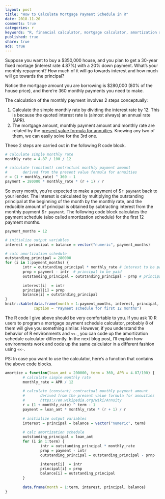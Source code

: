 ```yaml
---
layout: post
title: "How to Calculate Mortgage Payment Schedule in R"
date: 2018-11-20
comments: true
categories: r
keywords: "R, financial calculator, mortgage calculator, amortization schedule, amortization schedule calculator, mortgage payment schedule, repayment, principal, interest, outstanding principal, balance, mortgage loan amount, APR, interest rate, housing price, down payment"
published: true
share: true
ads: true
---
```


Suppose you want to buy a $350,000 house, and you plan to get a 30-year fixed mortage (interest rate 4.87%) with a 20% down payment. What's your monthly repayment? How much of it will go towards interest and how much will go towards the principal?

Notice the mortgage amount you are borrowing is $280,000 (80% of the house price), and there're 360 monthly payments you need to make.

The calculation of the monthly payment involves 2 steps conceptually:

1. Calculate the simple monthly rate by dividing the interest rate by 12. This is because the quoted interest rate is (almost always) an annual rate (APR). 
2. The mortgage amount, monthly payment amount and monthly rate are related by the [present value formula for annuities](https://en.wikipedia.org/wiki/Annuity). Knowing any two of them, we can easily solve for the 3rd one. 

These 2 steps are carried out in the following R code block. 
```r
# calculate simple monthly rate
monthly_rate = 4.87 / 100 / 12

# calculate (constant) contractual monthly payment amount
#       derived from the present value formula for annuities
r = (1 + monthly_rate) ^ 360 - 1
payment = 280000 * monthly_rate * (r + 1) / r
```

So every month, you're expected to make a payment of \$`r payment` back to your lender. The interest is calculated by multiplying the outstanding principal at the beginning of the month by the monthly rate, and the reducible amount of principal is obtained by subtracting interest from the monthly payment \$`r payment`. The following code block calculates the payment schedule (also called amortization schedule) for the first 12 payment months. 

```r
payment_months = 12

# initialize output variables
interest = principal = balance = vector("numeric", payment_months)

# calc amortization schedule
outstanding_principal = 280000
for (i in 1:payment_months) {
        intr = outstanding_principal * monthly_rate # interest to be paid
        prnp = payment - intr  # principal to be paid
        outstanding_principal = outstanding_principal - prnp # principal left
        
        interest[i]  = intr
        principal[i] = prnp
        balance[i] = outstanding_principal
}
knitr::kable(data.frame(month = 1:payment_months, interest, principal, balance),
             caption = "Payment schedule for first 12 months")
```

The R code I give above should be very comfortable to you. If you ask 10 R users to program a mortgage payment schedule calculator, probably 8 of them will give you something similar. However, if you understand the behavior of R environments and `<<-`, you can code up the amortization schedule calculator differently. In the next blog post, I'll explain how environments work and code up the same calculator in a different fashion using `<<-`.

PS: In case you want to use the calculator, here's a function that contains the above code blocks. 

```r
amortize = function(loan_amt = 200000, term = 360, APR = 4.87/100) {
        # calculate simple monthly rate 
        monthly_rate = APR / 12
        
        # calculate (constant) contractual monthly payment amount
        #       derived from the present value formula for annuities
        #       https://en.wikipedia.org/wiki/Annuity
        r = (1 + monthly_rate) ^ term - 1
        payment = loan_amt * monthly_rate * (r + 1) / r
        
        # initialize output variables
        interest = principal = balance = vector("numeric", term)
        
        # calc amortization schedule
        outstanding_principal = loan_amt
        for (i in 1:term) {
                intr = outstanding_principal * monthly_rate
                prnp = payment - intr
                outstanding_principal = outstanding_principal - prnp
                
                interest[i]  = intr
                principal[i] = prnp
                balance[i] = outstanding_principal
        }
        
        data.frame(month = 1:term, interest, principal, balance) 
}
```




